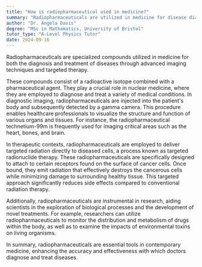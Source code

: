 ```yaml
---
title: "How is radiopharmaceutical used in medicine?"
summary: "Radiopharmaceuticals are utilized in medicine for disease diagnosis and treatment, leveraging their properties for imaging and therapeutic applications."
author: "Dr. Angela Davis"
degree: "MSc in Mathematics, University of Bristol"
tutor_type: "A-Level Physics Tutor"
date: 2024-09-16
---
```


Radiopharmaceuticals are specialized compounds utilized in medicine for both the diagnosis and treatment of diseases through advanced imaging techniques and targeted therapy.

These compounds consist of a radioactive isotope combined with a pharmaceutical agent. They play a crucial role in nuclear medicine, where they are employed to diagnose and treat a variety of medical conditions. In diagnostic imaging, radiopharmaceuticals are injected into the patient's body and subsequently detected by a gamma camera. This procedure enables healthcare professionals to visualize the structure and function of various organs and tissues. For instance, the radiopharmaceutical technetium-99m is frequently used for imaging critical areas such as the heart, bones, and brain.

In therapeutic contexts, radiopharmaceuticals are employed to deliver targeted radiation directly to diseased cells, a process known as targeted radionuclide therapy. These radiopharmaceuticals are specifically designed to attach to certain receptors found on the surface of cancer cells. Once bound, they emit radiation that effectively destroys the cancerous cells while minimizing damage to surrounding healthy tissue. This targeted approach significantly reduces side effects compared to conventional radiation therapy.

Additionally, radiopharmaceuticals are instrumental in research, aiding scientists in the exploration of biological processes and the development of novel treatments. For example, researchers can utilize radiopharmaceuticals to monitor the distribution and metabolism of drugs within the body, as well as to examine the impacts of environmental toxins on living organisms.

In summary, radiopharmaceuticals are essential tools in contemporary medicine, enhancing the accuracy and effectiveness with which doctors diagnose and treat diseases.
    